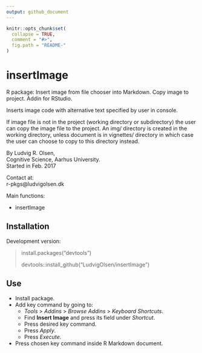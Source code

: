 ```yaml
---
output: github_document
---
```


<!-- README.md is generated from README.Rmd. Please edit that file -->

```r
knitr::opts_chunk$set(
  collapse = TRUE,
  comment = "#>",
  fig.path = "README-"
)
```

# insertImage

R package: Insert image from file chooser into Markdown. Copy image to project. Addin for RStudio.

Inserts image code with alternative text specified by user in console.  

If image file is not in the project (working directory or subdirectory) the user can copy the image file to the project. An img/ directory is created in the working directory, unless document is in vignettes/ directory in which case the user can choose to copy to this directory instead.    


By Ludvig R. Olsen,  
Cognitive Science, Aarhus University.  
Started in Feb. 2017  

Contact at:  
r-pkgs@ludvigolsen.dk  


Main functions:   

* insertImage   

## Installation  
Development version:  

> install.packages("devtools")
>
> devtools::install_github("LudvigOlsen/insertImage")  

## Use

* Install package.
* Add key command by going to:   
    - *Tools* > *Addins* > *Browse Addins* > *Keyboard Shortcuts*.  
    - Find **Insert Image** and press its field under *Shortcut*. 
    - Press desired key command.
    - Press *Apply*.
    - Press *Execute*.
* Press chosen key command inside R Markdown document.  

